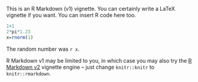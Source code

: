 <!--
% \VignetteEngine{knitr::knitr}
% \VignetteIndexEntry{An Introduction to the machcalc Package}
-->

This is an R Markdown (v1) vignette. 
You can certainly write a LaTeX vignette if you want. 
You can insert R code here too.

```r
1+1
2*pi*1.23
x=rnorm(1)
```

The random number was `r x`.

R Markdown v1 may be limited to you, in which case 
you may also try the 
[R Markdown v2](http://rmarkdown.rstudio.com) 
vignette engine -- just change `knitr::knitr` 
to `knitr::rmarkdown`.
